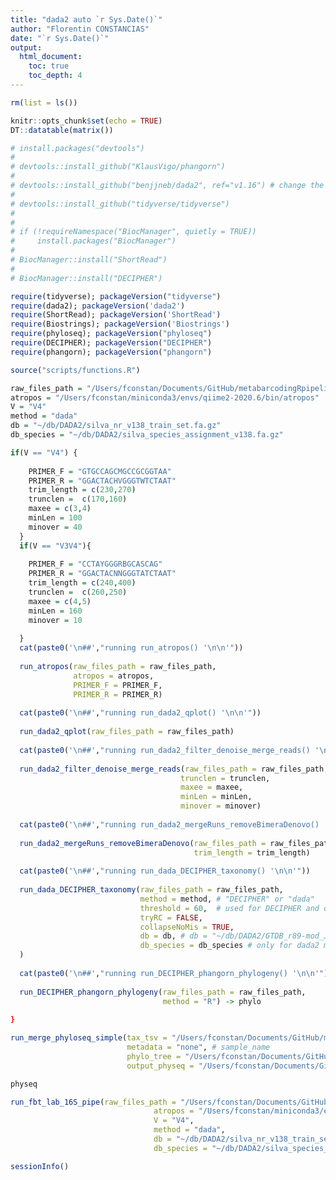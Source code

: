 ```yaml
---
title: "dada2 auto `r Sys.Date()`"
author: "Florentin CONSTANCIAS"
date: "`r Sys.Date()`"
output: 
  html_document:
    toc: true
    toc_depth: 4
---
```



```r
rm(list = ls())

knitr::opts_chunk$set(echo = TRUE)
DT::datatable(matrix())


```

```r
# install.packages("devtools")
# 
# devtools::install_github("KlausVigo/phangorn")
# 
# devtools::install_github("benjjneb/dada2", ref="v1.16") # change the ref argument to get other versions
# 
# devtools::install_github("tidyverse/tidyverse")
# 
# 
# if (!requireNamespace("BiocManager", quietly = TRUE))
#     install.packages("BiocManager")
# 
# BiocManager::install("ShortRead")
# 
# BiocManager::install("DECIPHER")

```

```r
require(tidyverse); packageVersion("tidyverse")
require(dada2); packageVersion('dada2')
require(ShortRead); packageVersion('ShortRead')
require(Biostrings); packageVersion('Biostrings')
require(phyloseq); packageVersion("phyloseq")
require(DECIPHER); packageVersion("DECIPHER")
require(phangorn); packageVersion("phangorn")

source("scripts/functions.R")
```



```r
raw_files_path = "/Users/fconstan/Documents/GitHub/metabarcodingRpipeline/test-data/"
atropos = "/Users/fconstan/miniconda3/envs/qiime2-2020.6/bin/atropos"
V = "V4"
method = "dada"
db = "~/db/DADA2/silva_nr_v138_train_set.fa.gz"
db_species = "~/db/DADA2/silva_species_assignment_v138.fa.gz"

if(V == "V4") {
    
    PRIMER_F = "GTGCCAGCMGCCGCGGTAA"
    PRIMER_R = "GGACTACHVGGGTWTCTAAT"
    trim_length = c(230,270)
    trunclen =  c(170,160)
    maxee = c(3,4)
    minLen = 100
    minover = 40
  } 
  if(V == "V3V4"){
    
    PRIMER_F = "CCTAYGGGRBGCASCAG"
    PRIMER_R = "GGACTACNNGGGTATCTAAT"
    trim_length = c(240,400)
    trunclen =  c(260,250)
    maxee = c(4,5)
    minLen = 160
    minover = 10
    
  }
  cat(paste0('\n##',"running run_atropos() '\n\n'"))
  
  run_atropos(raw_files_path = raw_files_path,
              atropos = atropos,
              PRIMER_F = PRIMER_F,
              PRIMER_R = PRIMER_R)   
  
  cat(paste0('\n##',"running run_dada2_qplot() '\n\n'"))
  
  run_dada2_qplot(raw_files_path = raw_files_path)
  
  cat(paste0('\n##',"running run_dada2_filter_denoise_merge_reads() '\n\n'"))
  
  run_dada2_filter_denoise_merge_reads(raw_files_path = raw_files_path,
                                      trunclen = trunclen,
                                      maxee = maxee,
                                      minLen = minLen,
                                      minover = minover)
  
  cat(paste0('\n##',"running run_dada2_mergeRuns_removeBimeraDenovo() '\n\n'"))
  
  run_dada2_mergeRuns_removeBimeraDenovo(raw_files_path = raw_files_path,
                                         trim_length = trim_length)
  
  cat(paste0('\n##',"running run_dada_DECIPHER_taxonomy() '\n\n'"))
  
  run_dada_DECIPHER_taxonomy(raw_files_path = raw_files_path,
                             method = method, # "DECIPHER" or "dada" 
                             threshold = 60,  # used for DECIPHER and dada2 if outputBootstraps = FALSE
                             tryRC = FALSE,
                             collapseNoMis = TRUE,
                             db = db, # db = "~/db/DADA2/GTDB_r89-mod_June2019.RData"
                             db_species = db_species # only for dada2 method
  )
  
  cat(paste0('\n##',"running run_DECIPHER_phangorn_phylogeny() '\n\n'"))
  
  run_DECIPHER_phangorn_phylogeny(raw_files_path = raw_files_path,
                                  method = "R") -> phylo
  
}

```

```r
run_merge_phyloseq_simple(tax_tsv = "/Users/fconstan/Documents/GitHub/metabarcodingRpipeline/dada2/04_dada2_taxonomy/silva_nr_v138_train_set_table.tsv",
                          metadata = "none", # sample_name
                          phylo_tree = "/Users/fconstan/Documents/GitHub/metabarcodingRpipeline/dada2/05_phylo/unrooted_tree.rds",
                          output_physeq = "/Users/fconstan/Documents/GitHub/metabarcodingRpipeline/dada2/physeq")-> physeq

physeq
```

```r
run_fbt_lab_16S_pipe(raw_files_path = "/Users/fconstan/Documents/GitHub/metabarcodingRpipeline/test-data/",
                                atropos = "/Users/fconstan/miniconda3/envs/qiime2-2020.6/bin/atropos",
                                V = "V4",
                                method = "dada",
                                db = "~/db/DADA2/silva_nr_v138_train_set.fa.gz",
                                db_species = "~/db/DADA2/silva_species_assignment_v138.fa.gz")
```

```r
sessionInfo()
```


